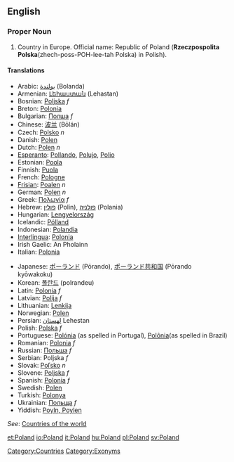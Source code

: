 {{wikipedia}}
==English==

===Proper Noun===
# Country in Europe. Official name: Republic of Poland ('''Rzeczpospolita Polska'''(zhech-poss-POH-lee-tah Polska) in Polish).

====Translations====
{{top}}
*Arabic: [[بولندة]] (Bolanda)
*Armenian: [[Լեհաստան]] (Lehastan)
*Bosnian: [[Poljska]] ''f''
*Breton: [[Polonia]]
*Bulgarian: [[Полша]] ''f''
*Chinese: [[波兰]] (Bōlán)
*Czech: [[Polsko]] ''n''
*Danish: [[Polen]]
*Dutch: [[Polen]] ''n''
*[[Esperanto]]: [[Pollando]], [[Polujo]], [[Polio]]
*Estonian: [[Poola]]
*Finnish: [[Puola]]
*French: [[Pologne]]
*[[Frisian]]: [[Poalen]] ''n''
*German: [[Polen]] ''n''
*Greek: [[Πολωνία]] ''f''
*Hebrew: [[פולין]] (Polin), [[פולניה]] (Polania)
*Hungarian: [[Lengyelország]]
*Icelandic: [[Pólland]]
*Indonesian: [[Polandia]]
*[[Interlingua]]: [[Polonia]]
*Irish Gaelic:  An Pholainn
*Italian: [[Polonia]]
{{mid}}
*Japanese: [[ポーランド]] (Pōrando), [[ポーランド共和国]] (Pōrando kyōwakoku)
*Korean: [[폴란드]] (polrandeu)
*Latin: [[Polonia]] ''f''
*Latvian: [[Polija]] ''f''
*Lithuanian: [[Lenkija]]
*Norwegian: [[Polen]]
*Persian: [[لهستان]] Lehestan
*Polish: [[Polska]] ''f''
*Portuguese: [[Polónia]] (as spelled in Portugal), [[Polônia]](as spelled in Brazil)
*Romanian: [[Polonia]] ''f''
*Russian: [[Польша]] ''f''
*Serbian: Poljska ''f''
*Slovak: [[Poľsko]] ''n''
*Slovene: [[Poljska]] ''f''
*Spanish: [[Polonia]] ''f''
*Swedish: [[Polen]]
*Turkish: [[Polonya]]
*Ukrainian: [[Польща]] ''f''
*Yiddish: [[Poyln, Poylen]] 
{{bottom}}
''See'': [[Countries of the world]]

[[Category:Countries]]
[[Category:Exonyms]]

[[et:Poland]]
[[io:Poland]]
[[it:Poland]]
[[hu:Poland]]
[[pl:Poland]]
[[sv:Poland]]